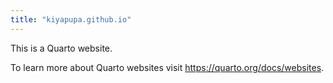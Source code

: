 ```yaml
---
title: "kiyapupa.github.io"
---
```


This is a Quarto website.

To learn more about Quarto websites visit <https://quarto.org/docs/websites>.

```r

```
